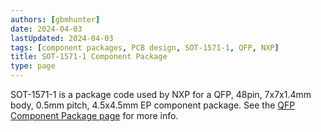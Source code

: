 ```yaml
---
authors: [gbmhunter]
date: 2024-04-03
lastUpdated: 2024-04-03
tags: [component packages, PCB design, SOT-1571-1, QFP, NXP]
title: SOT-1571-1 Component Package
type: page
---
```


SOT-1571-1 is a package code used by NXP for a QFP, 48pin, 7x7x1.4mm body, 0.5mm pitch, 4.5x4.5mm EP component package. See the [QFP Component Package page](/pcb-design/component-packages/qfp-component-package/) for more info.
